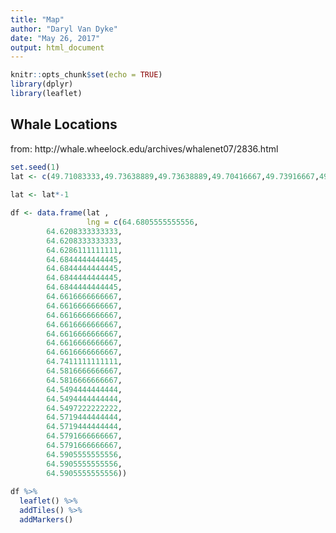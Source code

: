 ```yaml
---
title: "Map"
author: "Daryl Van Dyke"
date: "May 26, 2017"
output: html_document
---
```


```r
knitr::opts_chunk$set(echo = TRUE)
library(dplyr)
library(leaflet)
```


## Whale Locations
from:
http://whale.wheelock.edu/archives/whalenet07/2836.html


```r
set.seed(1)
lat <- c(49.71083333,49.73638889,49.73638889,49.70416667,49.73916667,49.73916667,49.73916667,49.73916667,49.75083333,49.75083333,49.75083333,49.75,83333,49.75083333,49.75083333,49.75083333,49.76277778,49.76555556,49.76555556,49.75111111,49.75111111,49.75083333,49.75583333,49.7558333,49.72444444,49.72444444,49.69333333,49.69333333)
 
lat <- lat*-1 

df <- data.frame(lat , 
                 lng = c(64.6805555555556,
        64.6208333333333,
        64.6208333333333,
        64.6286111111111,
        64.6844444444445,
        64.6844444444445,
        64.6844444444445,
        64.6844444444445,
        64.6616666666667,
        64.6616666666667,
        64.6616666666667,
        64.6616666666667,
        64.6616666666667,
        64.6616666666667,
        64.6616666666667,
        64.7411111111111,
        64.5816666666667,
        64.5816666666667,
        64.5494444444444,
        64.5494444444444,
        64.5497222222222,
        64.5719444444444,
        64.5719444444444,
        64.5791666666667,
        64.5791666666667,
        64.5905555555556,
        64.5905555555556,
        64.5905555555556))
                 
df %>% 
  leaflet() %>%
  addTiles() %>%
  addMarkers()
```
